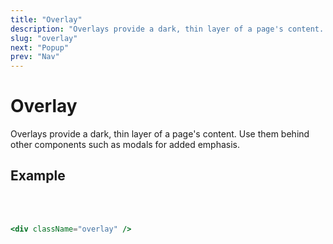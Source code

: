 ```yaml
---
title: "Overlay"
description: "Overlays provide a dark, thin layer of a page's content. Use them behind other components such as modals for added emphasis."
slug: "overlay"
next: "Popup"
prev: "Nav"
---
```


# Overlay

Overlays provide a dark, thin layer of a page's content. Use them behind other components such as modals for added emphasis.

## Example

<OverlayDemo />
<br />
<br />

```jsx
<div className="overlay" />
```
